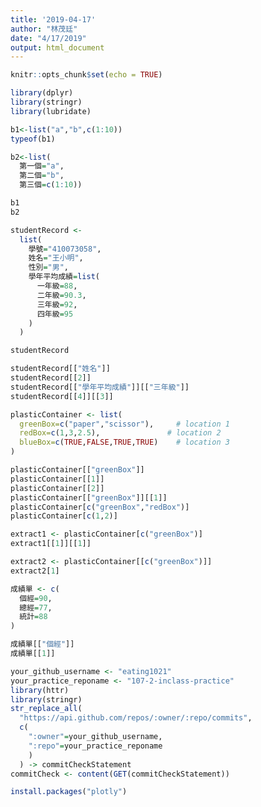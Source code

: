 ```yaml
---
title: '2019-04-17'
author: "林茂廷"
date: "4/17/2019"
output: html_document
---
```


```r
knitr::opts_chunk$set(echo = TRUE)
```

```r
library(dplyr)
library(stringr)
library(lubridate)
```

```r
b1<-list("a","b",c(1:10))
typeof(b1)
```
```r
b2<-list(
  第一個="a",
  第二個="b",
  第三個=c(1:10))
```
```r
b1
b2
```
```r
studentRecord <-
  list(
    學號="410073058",
    姓名="王小明",
    性別="男",
    學年平均成績=list(
      一年級=88,
      二年級=90.3,
      三年級=92,
      四年級=95
    )
  )

studentRecord
```
```r
studentRecord[["姓名"]]
studentRecord[[2]]
studentRecord[["學年平均成績"]][["三年級"]]
studentRecord[[4]][[3]]
```

```r
plasticContainer <- list(
  greenBox=c("paper","scissor"),     # location 1
  redBox=c(1,3,2.5),               # location 2
  blueBox=c(TRUE,FALSE,TRUE,TRUE)    # location 3
)
```

```r
plasticContainer[["greenBox"]] 
plasticContainer[[1]]
plasticContainer[[2]]
plasticContainer[["greenBox"]][[1]]
plasticContainer[c("greenBox","redBox")]
plasticContainer[c(1,2)]

extract1 <- plasticContainer[c("greenBox")]
extract1[[1]][[1]]

extract2 <- plasticContainer[[c("greenBox")]]
extract2[1]
```
```r
成績單 <- c(
  個經=90,
  總經=77,
  統計=88
)
```
```r
成績單[["個經"]]
成績單[[1]]
```
```r
your_github_username <- "eating1021"
your_practice_reponame <- "107-2-inclass-practice"
library(httr)
library(stringr)
str_replace_all(
  "https://api.github.com/repos/:owner/:repo/commits",
  c(
    ":owner"=your_github_username,
    ":repo"=your_practice_reponame
    )
  ) -> commitCheckStatement
commitCheck <- content(GET(commitCheckStatement))
```

```r
install.packages("plotly")
```








